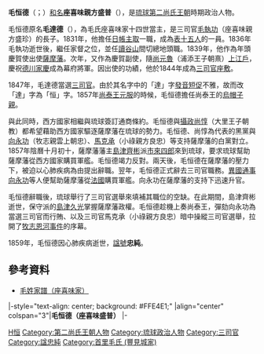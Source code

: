 {{東亞男性歷史人物
|名稱 =毛恒德
|身份 =[[琉球國|琉球]][[第二尚氏王朝|第二尚氏王朝]][[三司官|三司官]]
|國家 =[[琉球國|琉球國]]
|屆數 =
|最高職務 =琉球[[三司官|三司官]]
|前任 =[[馬允中|馬允中]]（小祿良恭）
|繼任 =[[向汝礪|向汝礪]]（譜久山朝典）
|畫像 =
|說明 =
|姓 =
|名 =
|姓名 =毛恒德
|字 =
|名乘 =盛普
|官職 =[[三司官|三司官]]
|封爵 =座喜味[[親方|親方]]
|封號 =
|御稱號 =
|宮號1 =
|宮號2 =
|封地 =[[座喜味間切|座喜味間切]]
|神號 =
|尊號 =
|族裔 = 
|旗籍 =
|府邸 =
|世系 = 
|初名 =
|乳名 =
|幼名 =
|兒名 =
|童名 =塩滿金
|小字 =
|別名 =
|號 =
|法號 =
|院號 =
|其他名號 =
|出生日期 =[[嘉慶|嘉慶]]六年辛酉十一月十五日<br />（1801年12月20日）
|出生地點 =[[琉球國|琉球國]][[首里|首里]]
|婚年 =
|逝世年 =[[咸豐|咸豐]]九年己未三月十九日<br />（1859年4月21日）
|逝世地 =[[琉球國|琉球國]][[首里|首里]]
|諡號 =忠純
|墳墓 =
|父親 =[[毛執功|毛執功]]（座喜味親方盛珍）
|嫡母 =
|母親 =毛氏眞鍋
|元配 =
|正室 =向氏眞鶴金
|妻 =
|繼室 =
|平妻 =
|側室 =蒲戸
|元配之父 =
|元配之嫡母 =
|元配之母 =
|正室之父 =名護按司朝紀
|正室之嫡母 =
|正室之母 =
|妻之父 =
|妻之嫡母 =
|妻之母 =
|繼室之父 =
|繼室之嫡母 =
|繼室之母 =
|平妻之父 =
|平妻之嫡母 =
|平妻之母 =
|兄弟 =
|姊妹 =
|嫡兄弟 =
|嫡姊妹 =
|庶兄弟 =
|庶姊妹 =
|同胞兄弟 =
|同胞姊妹 =
|異母兄弟 =
|異母姊妹 =
|異父兄弟 =
|異父姊妹 =
|繼兄弟 =
|繼姊妹 =
|子 =
|女 =
|嫡子 =毛紹康（座喜味親方盛昌）
|嫡女 =眞牛<br />眞鍋<br />思武太
|庶子 =盛昭<br />盛直
|庶女 =眞鶴
|養子 =
|養女 =
|烏帽子子 = [[尚泰王|尚泰王]]
|繼子 =
|繼女 =
|其他親屬 = 
|出身 = 
|功名 = 
|經歷 =
|著作 =
|注釋 =
}}
'''毛恒德'''（{{ryu|r=毛恒德|shin=毛恒徳|kn=モーコートゥク|rm=Mō Kōtuku}}；{{bd|1801年|12月20日|1859年|4月21日|catIdx=M毛}}）[[和名|和名]]'''座喜味親方盛普'''（{{ryu|r=座喜味 親方 盛普|kn=ジャチミ ウェーカタ シーフ|rm=Jachimi Ueekata Shiifu}}），是[[琉球國|琉球]][[第二尚氏王朝|第二尚氏王朝]]時期政治人物。

毛恒德原名'''毛達德'''（{{ryu|r=毛達德|shin=毛達徳|kn=モートゥットゥク|rm=Mō Duttuku}}），為毛氏座喜味家十四世當主，是三司官[[毛執功|毛執功]]（座喜味親方盛珍）的長子。1831年，他擔任[[日帳主取|日帳主取]]一職，成為[[表十五人|表十五人]]的一員。1836年毛執功逝世後，繼任家督之位，並任[[讀谷山|讀谷山]]間切總地頭職。1839年，他作為年頭慶賀使出使[[薩摩藩|薩摩藩]]。次年，又作為慶賀副使，隨[[尚元魯|尚元魯]]（浦添王子朝熹）[[上江戶|上江戶]]，慶祝[[德川家慶|德川家慶]]成為幕府將軍。因出使的功績，他於1844年成為[[三司官座敷|三司官座敷]]。

1847年，毛達德當選[[三司官|三司官]]。由於其名字中的「達」字[[促音|發音短促]]不雅，故而改「達」字為「恒」字。1857年[[尚泰王|尚泰王]][[元服|元服]]的時候，毛恒德擔任尚泰王的[[烏帽子親|烏帽子親]]。

與此同時，西方國家相繼與琉球簽訂通商條約。毛恒德與[[攝政_(琉球)|攝政]][[尚惇|尚惇]]（大里王子朝教）都希望藉助西方國家驅逐薩摩藩在琉球的勢力。毛恒德、尚惇為代表的黑黨與[[向永功|向永功]]（牧志親雲上朝忠）、[[馬克承|馬克承]]（小祿親方良忠）等支持薩摩藩的白黨對立。1857年陰曆十月初十，薩摩藩藩主[[島津齊彬|島津齊彬]]派[[市來四郎|市來四郎]]來到琉球，要求琉球幫助薩摩藩從西方國家購買軍艦。毛恒德竭力反對。兩天後，毛恒德在薩摩藩的壓力下，被迫以心肺疾病為由提出辭職。翌年，毛恒德正式辭去三司官職務。[[異國通事|異國通事]][[向永功|向永功]]等人便幫助薩摩藩從[[法國|法國]]購買軍艦。向永功在薩摩藩的支持下迅速升官。

毛恒德辭職後，琉球舉行了三司官選舉來填補其職位的空缺。在此期間，島津齊彬逝世，保守派的[[島津久光|島津久光]]掌握薩摩藩政權。毛恒德趁機上奏尚泰王，彈劾向永功為當選三司官而行賄、以及三司官馬克承（小祿親方良忠）暗中操縱三司官選舉，拉開了[[牧志恩河事件|牧志恩河事件]]的序幕。

1859年，毛恒德因心肺疾病逝世，[[諡號|諡號]]'''忠純'''。
==參考資料==
*[http://www.tulips.tsukuba.ac.jp/limedio/dlam/B1241188/1/vol05/syuri/726.htm 毛姓家譜（座喜味家）]{{dead link|date=2018年3月 |bot=InternetArchiveBot |fix-attempted=yes }}

{{start box}}
|-style="text-align: center; background: #FFE4E1;"
|align="center" colspan="3"|'''毛恒德（座喜味盛普）'''
{{s-before|[[毛執功|毛執功]]<br/>（座喜味盛珍）}}
{{s-title|[[毛氏座喜味殿內|毛氏座喜味家]]當主|1836年—1859年}}
{{s-after|[[毛紹康|毛紹康]]<br/>（座喜味盛昌）}}
|-
{{s-before|[[馬允中|馬允中]]<br/>（小祿良恭）}}
{{s-title|[[琉球國|琉球國]][[琉球三司官列表#巳日番|巳日番法司]]|1847年—1858年}}
{{s-after|[[向汝礪|向汝礪]]<br/>（譜久山朝典）}}
{{end box}}
{{三司官}}
[[Category:毛姓|H恒]]
[[Category:第二尚氏王朝人物|Category:第二尚氏王朝人物]]
[[Category:琉球政治人物|Category:琉球政治人物]]
[[Category:三司官|Category:三司官]]
[[Category:諡忠純|Category:諡忠純]]
[[Category:首里毛氏_(豐見城家)|Category:首里毛氏 (豐見城家)]]